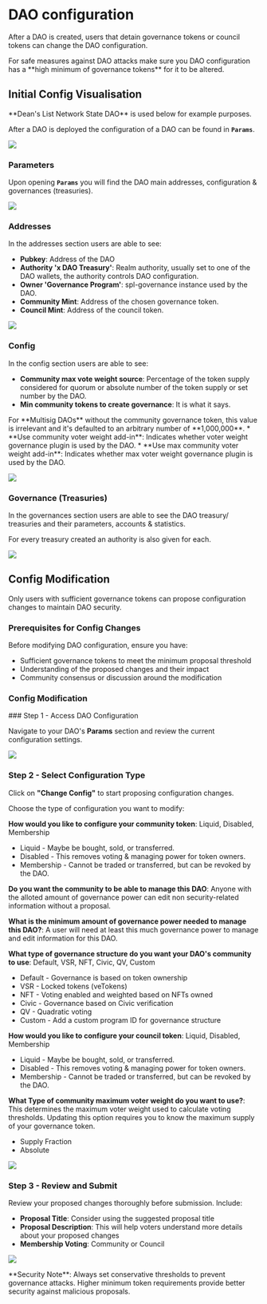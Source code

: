 
# DAO configuration

After a DAO is created, users that detain governance tokens or council tokens can change the DAO configuration.

<Callout type="error" emoji="🚨">
For safe measures against DAO attacks make sure you DAO configuration has a **high minimum of governance tokens** for it to be altered.
</Callout>

## Initial Config Visualisation

<Callout type="info" emoji="ℹ️">
**Dean's List Network State DAO** is used below for example purposes.
</Callout>

After a DAO is deployed the configuration of a DAO can be found in **`Params`**. 

![](../source/createadao/daoconfig_step1.png)

### Parameters

Upon opening **`Params`** you will find the DAO main addresses, configuration & governances (treasuries).

![](../source/createadao/daoconfig_step3.png)

### Addresses

In the addresses section users are able to see:

* **Pubkey**: Address of the DAO 
* **Authority 'x DAO Treasury'**: Realm authority, usually set to one of the DAO wallets, the authority controls DAO configuration.
* **Owner 'Governance Program'**: spl-governance instance used by the DAO.
* **Community Mint**: Address of the chosen governance token.
* **Council Mint**: Address of the council token.

![](../source/createadao/daoconfig_step4.png)

### Config

In the config section users are able to see:
* **Community max vote weight source**: Percentage of the token supply considered for quorum or absolute number of the token supply or set number by the DAO.
* **Min community tokens to create governance**: It is what it says.
<Callout type="info" emoji="ℹ️">
For **Multisig DAOs** without the community governance token, this value is irrelevant and it's defaulted to an arbitrary number of **1,000,000**.
</Callout>
* **Use community voter weight add-in**: Indicates whether voter weight governance plugin is used by the DAO.
* **Use max community voter weight add-in**: Indicates whether max voter weight governance plugin is used by the DAO.

![](../source/createadao/daoconfig_step2.png)

### Governance (Treasuries)

In the governances section users are able to see the DAO treasury/ treasuries and their parameters, accounts & statistics.

For every treasury created an authority is also given for each.

![](../source/createadao/daoconfig_step5.png)

## Config Modification

<Callout type="info" emoji="ℹ️">
Only users with sufficient governance tokens can propose configuration changes to maintain DAO security.
</Callout>

### Prerequisites for Config Changes

Before modifying DAO configuration, ensure you have:

* Sufficient governance tokens to meet the minimum proposal threshold
* Understanding of the proposed changes and their impact
* Community consensus or discussion around the modification

### Config Modification

<Steps>
### Step 1 - Access DAO Configuration

Navigate to your DAO's **Params** section and review the current configuration settings.

![](../source/createadao/configchange1.png)

### Step 2 - Select Configuration Type

Click on **"Change Config"** to start proposing configuration changes.

Choose the type of configuration you want to modify:

**How would you like to configure your community token**: Liquid, Disabled, Membership
* Liquid - Maybe be bought, sold, or transferred.
* Disabled - This removes voting & managing power for token owners.
* Membership - Cannot be traded or transferred, but can be revoked by the DAO.

**Do you want the community to be able to manage this DAO**: Anyone with the alloted amount of governance power can edit non security-related information without a proposal.

**What is the minimum amount of governance power needed to manage this DAO?**: A user will need at least this much governance power to manage and edit information for this DAO.

**What type of governance structure do you want your DAO's community to use**: Default, VSR, NFT, Civic, QV, Custom
* Default - Governance is based on token ownership
* VSR - Locked tokens (veTokens)
* NFT - Voting enabled and weighted based on NFTs owned
* Civic - Governance based on Civic verification
* QV - Quadratic voting
* Custom - Add a custom program ID for governance structure

**How would you like to configure your council token**: Liquid, Disabled, Membership
* Liquid - Maybe be bought, sold, or transferred.
* Disabled - This removes voting & managing power for token owners.
* Membership - Cannot be traded or transferred, but can be revoked by the DAO.

**What Type of community maximum voter weight do you want to use?**: This determines the maximum voter weight used to calculate voting thresholds. Updating this option requires you to know the maximum supply of your governance token.
* Supply Fraction
* Absolute

![](../source/createadao/configchange2.png)

### Step 3 - Review and Submit

Review your proposed changes thoroughly before submission. Include:

* **Proposal Title**: Consider using the suggested proposal title
* **Proposal Description**: This will help voters understand more details about your proposed changes
* **Membership Voting**: Community or Council

![](../source/createadao/configchange3.png)
</Steps>

<Callout type="error" emoji="🚨">
**Security Note**: Always set conservative thresholds to prevent governance attacks. Higher minimum token requirements provide better security against malicious proposals.
</Callout>